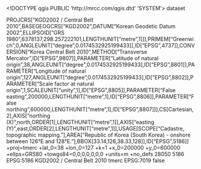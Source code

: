 <!DOCTYPE qgis PUBLIC 'http://mrcc.com/qgis.dtd' 'SYSTEM'>
<qgis version="3.44.2-Solothurn">
  <identifier></identifier>
  <parentidentifier></parentidentifier>
  <language></language>
  <type>dataset</type>
  <title></title>
  <abstract></abstract>
  <links/>
  <dates/>
  <fees></fees>
  <encoding></encoding>
  <crs>
    <spatialrefsys nativeFormat="Wkt">
      <wkt>PROJCRS["KGD2002 / Central Belt 2010",BASEGEOGCRS["KGD2002",DATUM["Korean Geodetic Datum 2002",ELLIPSOID["GRS 1980",6378137,298.257222101,LENGTHUNIT["metre",1]]],PRIMEM["Greenwich",0,ANGLEUNIT["degree",0.0174532925199433]],ID["EPSG",4737]],CONVERSION["Korea Central Belt 2010",METHOD["Transverse Mercator",ID["EPSG",9807]],PARAMETER["Latitude of natural origin",38,ANGLEUNIT["degree",0.0174532925199433],ID["EPSG",8801]],PARAMETER["Longitude of natural origin",127,ANGLEUNIT["degree",0.0174532925199433],ID["EPSG",8802]],PARAMETER["Scale factor at natural origin",1,SCALEUNIT["unity",1],ID["EPSG",8805]],PARAMETER["False easting",200000,LENGTHUNIT["metre",1],ID["EPSG",8806]],PARAMETER["False northing",600000,LENGTHUNIT["metre",1],ID["EPSG",8807]]],CS[Cartesian,2],AXIS["northing (X)",north,ORDER[1],LENGTHUNIT["metre",1]],AXIS["easting (Y)",east,ORDER[2],LENGTHUNIT["metre",1]],USAGE[SCOPE["Cadastre, topographic mapping."],AREA["Republic of Korea (South Korea) - onshore between 126°E and 128°E."],BBOX[33.14,126,38.33,128]],ID["EPSG",5186]]</wkt>
      <proj4>+proj=tmerc +lat_0=38 +lon_0=127 +k=1 +x_0=200000 +y_0=600000 +ellps=GRS80 +towgs84=0,0,0,0,0,0,0 +units=m +no_defs</proj4>
      <srsid>28050</srsid>
      <srid>5186</srid>
      <authid>EPSG:5186</authid>
      <description>KGD2002 / Central Belt 2010</description>
      <projectionacronym>tmerc</projectionacronym>
      <ellipsoidacronym>EPSG:7019</ellipsoidacronym>
      <geographicflag>false</geographicflag>
    </spatialrefsys>
  </crs>
  <extent/>
</qgis>
